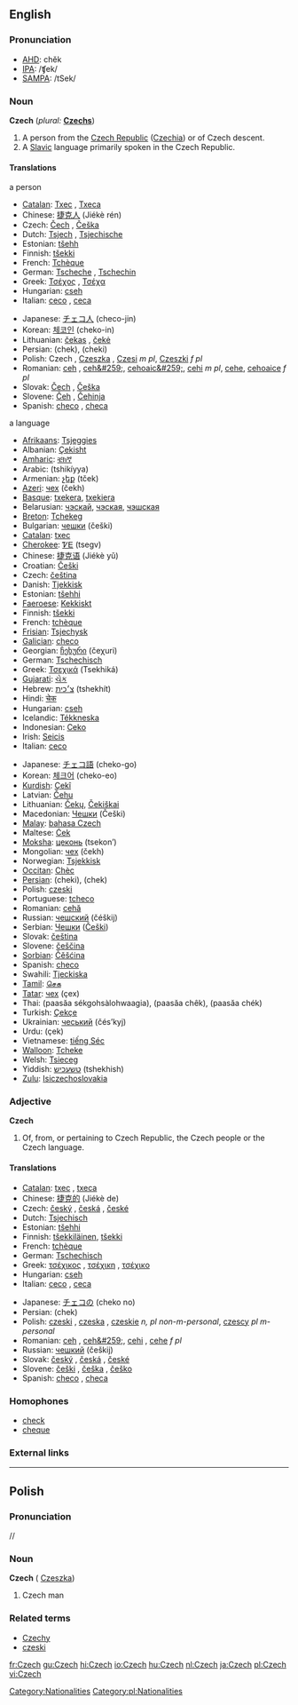 {{interwiktionary|code=cs}}

==English==
{{wikipedia}}

===Pronunciation===
*[[w:AHD|AHD]]: chĕk
*[[w:IPA|IPA]]: /ʧek/
*[[w:SAMPA|SAMPA]]: /tSek/

===Noun===
'''Czech'''  (''plural:'' '''[[Czechs]]''')
#A person from the [[Czech Republic]] ([[Czechia]]) or of Czech descent.
# A [[Slavic]] language primarily spoken in the Czech Republic.

====Translations====
;a person
{{top}}
*[[Catalan]]: [[Txec]] {{m}}, [[Txeca]] {{f}}
*Chinese: [[捷克人]] (Jiékè rén)
*Czech: [[Čech]] {{m}}, [[Češka]] {{f}}
*Dutch: [[Tsjech]] {{m}}, [[Tsjechische]] {{f}}
*Estonian: [[tšehh]]
*Finnish: [[tšekki]]
*French: [[Tchèque]]
*German: [[Tscheche]] {{m}}, [[Tschechin]] {{f}}
*Greek: [[Τσέχος]] {{m}}, [[Τσέχα]] {{f}}
*Hungarian: [[cseh]]
*Italian: [[ceco]] {{m}}, [[ceca]] {{f}}
{{mid}}
*Japanese: [[チェコ人]] (checo-jin)
*Korean: [[체코인]] (cheko-in)
*Lithuanian: [[čekas]] {{m}}, [[čekė]] {{f}}
*Persian: {{FAchar|[[چک]]}} (chek), {{FAchar|[[چکی]]}} (cheki)
*Polish: Czech {{m}}, [[Czeszka]] {{f}}, [[Czesi]] ''m pl'', [[Czeszki]] ''f pl''
*Romanian: [[ceh]] {{m}}, [[ceh&#259;]], [[cehoaic&#259;]], [[cehi]] ''m pl'', [[cehe]], [[cehoaice]] ''f pl''
*Slovak: [[Čech]] {{m}}, [[Češka]] {{f}}
*Slovene: [[Čeh]] {{m}}, [[Čehinja]] {{f}}
*Spanish: [[checo]] {{m}}, [[checa]] {{f}}
{{bottom}}

;a language
{{top}}
*[[Afrikaans]]: [[Tsjeggies]]
*Albanian: [[Çekisht]]
*[[Amharic]]: [[ቼክኛ]]
*Arabic: {{ARchar|[[تشيكية]]}} (tshikíyya) {{f}}
*Armenian: [[չեք]] (tček)
*[[Azeri]]: [[чех]] (čekh)
*[[Basque]]: [[txekera]], [[txekiera]]
*Belarusian: [[чэскай]], [[чэская]], [[чэшская]]
*[[Breton]]: [[Tchekeg]]
*Bulgarian: [[чешки]] (češki)
*[[Catalan]]: [[txec]]
*[[Cherokee]]: [[ᏤᎬ]] (tsegv)
*Chinese: [[捷克语]] (Jiékè yǔ)
*Croatian: [[Češki]]
*Czech: [[čeština]] {{f}}
*Danish: [[Tjekkisk]] 
*Estonian: [[tšehhi]] 
*[[Faeroese]]: [[Kekkiskt]] 
*Finnish: [[tšekki]]
*French: [[tchèque]]
*[[Frisian]]: [[Tsjechysk]]
*[[Galician]]: [[checo]]
*Georgian: [[ჩეხური]] (čeχuri)
*German: [[Tschechisch]] {{n}}
*Greek: [[Τσεχικά]] (Tsekhiká) {{n}} {{p}}
*[[Gujarati]]: [[ચેક]]
*Hebrew: [[צ׳כית]] (tshekhít)
*Hindi: [[चेक]]
*Hungarian: [[cseh]]
*Icelandic: [[Tékkneska]]
*Indonesian: [[Ceko]]
*Irish: [[Seicis]]
*Italian: [[ceco]] {{m}}
{{mid}}
*Japanese: [[チェコ語]] (cheko-go)
*Korean: [[체크어]] (cheko-eo)
*[[Kurdish]]: [[Çekî]]
*Latvian: [[Čehu]]
*Lithuanian: [[Čekų]], [[Čekiškai]]
*Macedonian: [[Чешки]] (Češki)
*[[Malay]]: [[bahasa Czech]]
*Maltese: [[Ċek]]
*[[Moksha]]: [[цеконь]] (tsekon’)
*Mongolian: [[чех]] (čekh)
*Norwegian: [[Tsjekkisk]] 
*[[Occitan]]: [[Chèc]] 
*[[Persian]]: {{FAchar|[[چکى]]}} (cheki), {{FAchar|[[چک]]}} (chek)
*Polish: [[czeski]] {{m}}
*Portuguese: [[tcheco]]
*Romanian: [[cehă]]
*Russian: [[чешский]] (čéškij)
*Serbian: [[Чешки]] ([[Češki]])
*Slovak: [[čeština]] {{f}}
*Slovene: [[češčina]] {{f}}
*[[Sorbian]]: [[Čěšćina]]
*Spanish: [[checo]] {{m}}
*Swahili: [[Tjeckiska]]
*[[Tamil]]: [[செக]]
*[[Tatar]]: [[чех]] (çex)
*Thai: {{THchar|[[ภาษาเซ็คโกฯ]]}} (paasăa sékgohsàlohwaagia), {{THchar|[[ภาษาเชค]]}} (paasăa chêk), {{THchar|[[ภาษาเช็ก]]}} (paasăa chék)
*Turkish: [[Çekçe]]
*Ukrainian: [[чеський]] (čés’kyj)
*Urdu: {{URchar|[[چيک]]}} (çek)
*Vietnamese: [[tiếng Séc]]
*[[Walloon]]: [[Tcheke]]
*Welsh: [[Tsieceg]]
*Yiddish: [[טשעכיש]] (tshekhish)
*[[Zulu]]: [[Isiczechoslovakia]]
{{bottom}}

===Adjective===
'''Czech'''
#Of, from, or pertaining to Czech Republic, the Czech people or the Czech language.

====Translations====
{{top}}
*[[Catalan]]: [[txec]] {{m}}, [[txeca]] {{f}}
*Chinese: [[捷克的]] (Jiékè de)
*Czech: [[český]] {{m}}, [[česká]] {{f}}, [[české]] {{n}}
*Dutch: [[Tsjechisch]]
*Estonian: [[tšehhi]]
*Finnish: [[tšekkiläinen]], [[tšekki]]
*French: [[tchèque]]
*German: [[Tschechisch]]
*Greek: [[τσέχικος]] {{m}}, [[τσέχικη]] {{f}}, [[τσέχικο]] {{n}}
*Hungarian: [[cseh]]
*Italian: [[ceco]] {{m}}, [[ceca]] {{f}}
{{mid}}
*Japanese: [[チェコ]]の (cheko no)
*Persian: {{FAchar|[[چک]]}} (chek)
*Polish: [[czeski]] {{m}}, [[czeska]] {{f}}, [[czeskie]] ''n, pl non-m-personal'', [[czescy]] ''pl m-personal''
*Romanian: [[ceh]] {{m}}, [[ceh&#259;]], [[cehi]] {{p}}, [[cehe]] ''f pl''
*Russian: [[чешкий]] (češkij)
*Slovak: [[český]] {{m}}, [[česká]] {{f}}, [[české]] {{n}}
*Slovene: [[češki]] {{m}}, [[češka]] {{f}}, [[češko]] {{n}}
*Spanish: [[checo]] {{m}}, [[checa]] {{f}}
{{bottom}}

===Homophones===
*[[check]]
*[[cheque]]

===External links===
{{ethnologue|code=ces}}

----

==Polish==
===Pronunciation===
/{{IPAchar|tʂex}}/

===Noun===
'''Czech''' {{m}} ({{f}} [[Czeszka]])
# Czech man

===Related terms===
*[[Czechy]]
*[[czeski]]

[[Category:Nationalities]]
[[Category:pl:Nationalities]]

[[fr:Czech]]
[[gu:Czech]]
[[hi:Czech]]
[[io:Czech]]
[[hu:Czech]]
[[nl:Czech]]
[[ja:Czech]]
[[pl:Czech]]
[[vi:Czech]]